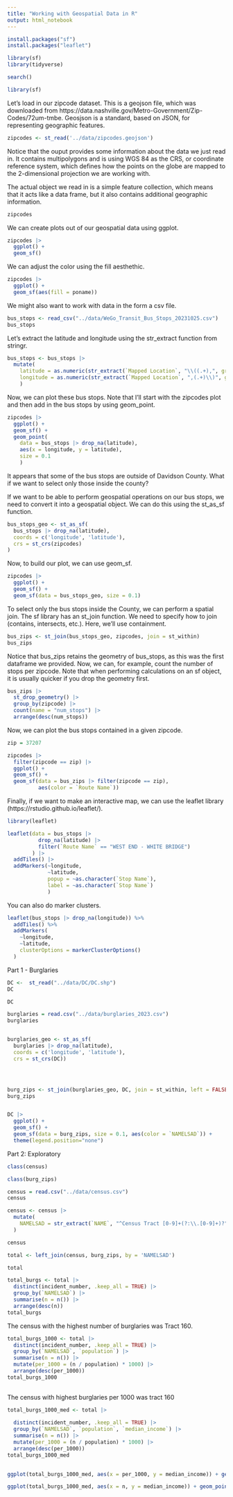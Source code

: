 ```yaml
---
title: "Working with Geospatial Data in R"
output: html_notebook
---
```


```r
install.packages("sf")
install.packages("leaflet")

library(sf)
library(tidyverse)
```



```r
search()

library(sf)
```


Let's load in our zipcode dataset. This is a geojson file, which was downloaded from https://data.nashville.gov/Metro-Government/Zip-Codes/72um-tmbe. Geosjson is a standard, based on JSON, for representing geographic features.
```r
zipcodes <- st_read('../data/zipcodes.geojson')
```

Notice that the ouput provides some information about the data we just read in. It contains multipolygons and is using WGS 84 as the CRS, or coordinate reference system, which defines how the points on the globe are mapped to the 2-dimensional projection we are working with. 

The actual object we read in is a simple feature collection, which means that it acts like a data frame, but it also contains additional geographic information.
```r
zipcodes
```

We can create plots out of our geospatial data using ggplot. 
```r
zipcodes |> 
  ggplot() +
  geom_sf()
```

We can adjust the color using the fill aesthethic.
```r
zipcodes |> 
  ggplot() +
  geom_sf(aes(fill = poname))
```

We might also want to work with data in the form a csv file.
```r
bus_stops <- read_csv("../data/WeGo_Transit_Bus_Stops_20231025.csv")
bus_stops
```

Let's extract the latitude and longitude using the str_extract function from stringr.
```r
bus_stops <- bus_stops |> 
  mutate(
    latitude = as.numeric(str_extract(`Mapped Location`, "\\((.+),", group = 1)),
    longitude = as.numeric(str_extract(`Mapped Location`, ",(.+)\\)", group = 1))
    )
```

Now, we can plot these bus stops. Note that I'll start with the zipcodes plot and then add in the bus stops by using geom_point.
```r
zipcodes |> 
  ggplot() +
  geom_sf() +
  geom_point(
    data = bus_stops |> drop_na(latitude),
    aes(x = longitude, y = latitude),
    size = 0.1
    )
```

It appears that some of the bus stops are outside of Davidson County. What if we want to select only those inside the county?

If we want to be able to perform geospatial operations on our bus stops, we need to convert it into a geospatial object. We can do this using the st_as_sf function.
```r
bus_stops_geo <- st_as_sf(
  bus_stops |> drop_na(latitude),
  coords = c('longitude', 'latitude'),
  crs = st_crs(zipcodes)
)
```

Now, to build our plot, we can use geom_sf.
```r
zipcodes |> 
  ggplot() +
  geom_sf() +
  geom_sf(data = bus_stops_geo, size = 0.1)
```

To select only the bus stops inside the County, we can perform a spatial join. The sf library has an st_join function. We need to specify how to join (contains, intersects, etc.). Here, we'll use containment.

```r
bus_zips <- st_join(bus_stops_geo, zipcodes, join = st_within)
bus_zips
```

Notice that bus_zips retains the geometry of bus_stops, as this was the first dataframe we provided.
Now, we can, for example, count the number of stops per zipcode. Note that when performing calculations on an sf object, it is usually quicker if you drop the geometry first.
```r
bus_zips |> 
  st_drop_geometry() |> 
  group_by(zipcode) |> 
  count(name = "num_stops") |> 
  arrange(desc(num_stops))
```

Now, we can plot the bus stops contained in a given zipcode.
```r
zip = 37207

zipcodes |> 
  filter(zipcode == zip) |> 
  ggplot() +
  geom_sf() +
  geom_sf(data = bus_zips |> filter(zipcode == zip),
          aes(color = `Route Name`))
```

Finally, if we want to make an interactive map, we can use the leaflet library (https://rstudio.github.io/leaflet/).
```r
library(leaflet)
```

```r
leaflet(data = bus_stops |> 
          drop_na(latitude) |> 
          filter(`Route Name` == "WEST END - WHITE BRIDGE")
        ) |>  
  addTiles() |> 
  addMarkers(~longitude, 
             ~latitude, 
             popup = ~as.character(`Stop Name`), 
             label = ~as.character(`Stop Name`)
             )
```

You can also do marker clusters.
```r
leaflet(bus_stops |> drop_na(longitude)) %>% 
  addTiles() %>% 
  addMarkers(
    ~longitude,
    ~latitude,
    clusterOptions = markerClusterOptions()
  )
```




















Part 1 - Burglaries

```r
DC <-  st_read("../data/DC/DC.shp")
DC
```

```r
DC
```


```r
burglaries = read.csv("../data/burglaries_2023.csv")
burglaries


burglaries_geo <- st_as_sf(
  burglaries |> drop_na(latitude),
  coords = c('longitude', 'latitude'),
  crs = st_crs(DC))




burg_zips <- st_join(burglaries_geo, DC, join = st_within, left = FALSE)
burg_zips



```


```r
DC |> 
  ggplot() +
  geom_sf() +
  geom_sf(data = burg_zips, size = 0.1, aes(color = `NAMELSAD`)) +
  theme(legend.position="none")
```




Part 2:
Exploratory



```r
class(census)
```

```r
class(burg_zips)
```



```r
census = read.csv("../data/census.csv")
census

census <- census |> 
  mutate(
    NAMELSAD = str_extract(`NAME`, "^Census Tract [0-9]+(?:\\.[0-9]+)?")
  )

census

total <- left_join(census, burg_zips, by = 'NAMELSAD')

total
```

```r
total_burgs <- total |> 
  distinct(incident_number, .keep_all = TRUE) |> 
  group_by(`NAMELSAD`) |> 
  summarise(n = n()) |> 
  arrange(desc(n)) 
total_burgs
```
The census with the highest number of burglaries was Tract 160.


```r
total_burgs_1000 <- total |> 
  distinct(incident_number, .keep_all = TRUE) |> 
  group_by(`NAMELSAD`, `population`) |> 
  summarise(n = n()) |> 
  mutate(per_1000 = (n / population) * 1000) |> 
  arrange(desc(per_1000)) 
total_burgs_1000
  
```
The census with highest burglaries per 1000 was tract 160

```r
total_burgs_1000_med <- total |> 
  
  distinct(incident_number, .keep_all = TRUE) |> 
  group_by(`NAMELSAD`, `population`, `median_income`) |> 
  summarise(n = n()) |> 
  mutate(per_1000 = (n / population) * 1000) |> 
  arrange(desc(per_1000)) 
total_burgs_1000_med
  
```


```r
ggplot(total_burgs_1000_med, aes(x = per_1000, y = median_income)) + geom_point() + ylim(0,200000)
```

```r
ggplot(total_burgs_1000_med, aes(x = n, y = median_income)) + geom_point() + ylim(0,200000)
```

